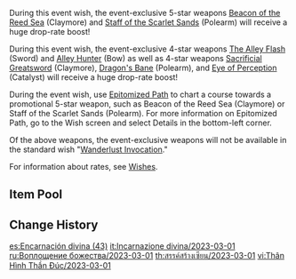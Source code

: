 {{Wish
|name              = Epitome Invocation 2023-03-01
|image             = Epitome Invocation 2023-03-01.png
|type              = Weapon Event
|duration          = event
|time_start        = 2023-03-01 11:00:00
|time_start_offset = GMT+8
|time_end          = 2023-03-21 17:59:59
|link              = https://genshin.hoyoverse.com/en/news/detail/105418
|preceding         = Epitome Invocation/2023-02-07
|alongside         = Auric Blaze/2023-03-01
|alongside2        = Twilight Arbiter/2023-03-01
|succeeding        = <!--Epitome Invocation/-->
}}
During this event wish, the event-exclusive 5-star weapons [[Beacon of the Reed Sea]] (Claymore) and [[Staff of the Scarlet Sands]] (Polearm) will receive a huge drop-rate boost!

During this event wish, the event-exclusive 4-star weapons [[The Alley Flash]] (Sword) and [[Alley Hunter]] (Bow) as well as 4-star weapons [[Sacrificial Greatsword]] (Claymore), [[Dragon's Bane]] (Polearm), and [[Eye of Perception]] (Catalyst) will receive a huge drop-rate boost!

During the event wish, use [[Epitomized Path]] to chart a course towards a promotional 5-star weapon, such as Beacon of the Reed Sea (Claymore) or Staff of the Scarlet Sands (Polearm). For more information on Epitomized Path, go to the Wish screen and select Details in the bottom-left corner.

Of the above weapons, the event-exclusive weapons will not be available in the standard wish "[[Wanderlust Invocation]]."

For information about rates, see [[Wishes]].

==Item Pool==
{{Wish Pool
|^Beacon of the Reed Sea
|^Staff of the Scarlet Sands
|^The Alley Flash
|^Alley Hunter
|^Sacrificial Greatsword
|^Dragon's Bane
|^Eye of Perception
|Amos' Bow
|Aquila Favonia
|Lost Prayer to the Sacred Winds
|Primordial Jade Winged-Spear
|Skyward Atlas
|Skyward Blade
|Skyward Harp
|Skyward Pride
|Skyward Spine
|Wolf's Gravestone
|Barbara
|Beidou
|Bennett
|Candace
|Chongyun
|Collei
|Diona
|Dori
|Faruzan
|Fischl
|Gorou
|Kujou Sara
|Kuki Shinobu
|Layla
|Ningguang
|Noelle
|Razor
|Rosaria
|Sayu
|Shikanoin Heizou
|Sucrose
|Thoma
|Xiangling
|Xingqiu
|Xinyan
|Yanfei
|Yaoyao
|Yun Jin
|Favonius Codex
|Favonius Greatsword
|Favonius Lance
|Favonius Sword
|Favonius Warbow
|Lion's Roar
|Rainslasher
|Rust
|Sacrificial Bow
|Sacrificial Fragments
|Sacrificial Sword
|The Bell
|The Flute
|The Stringless
|The Widsith
|Black Tassel
|Bloodtainted Greatsword
|Cool Steel
|Debate Club
|Emerald Orb
|Ferrous Shadow
|Harbinger of Dawn
|Magic Guide
|Raven Bow
|Sharpshooter's Oath
|Skyrider Sword
|Slingshot
|Thrilling Tales of Dragon Slayers
}}

==Change History==
{{Change History|3.5}}

[[es:Encarnación divina (43)]]
[[it:Incarnazione divina/2023-03-01]]
[[ru:Воплощение божества/2023-03-01]]
[[th:สรรค์สร้างเซียน/2023-03-01]]
[[vi:Thân Hình Thần Đúc/2023-03-01]]